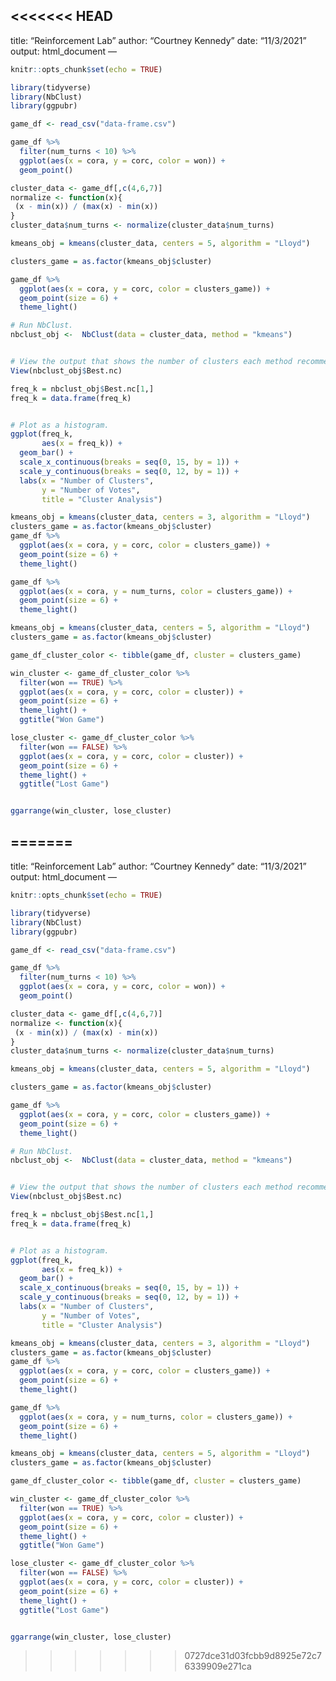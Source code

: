 <<<<<<< HEAD
---
title: "Reinforcement Lab"
author: "Courtney Kennedy"
date: "11/3/2021"
output: html_document
---

```{r setup, include=FALSE}
knitr::opts_chunk$set(echo = TRUE)
```

```{r}
library(tidyverse)
library(NbClust)
library(ggpubr)
```

```{r}
game_df <- read_csv("data-frame.csv")
```
```{r}
game_df %>%
  filter(num_turns < 10) %>%
  ggplot(aes(x = cora, y = corc, color = won)) +
  geom_point()
```
```{r}
cluster_data <- game_df[,c(4,6,7)]
normalize <- function(x){
 (x - min(x)) / (max(x) - min(x))
}
cluster_data$num_turns <- normalize(cluster_data$num_turns)

kmeans_obj = kmeans(cluster_data, centers = 5, algorithm = "Lloyd")

clusters_game = as.factor(kmeans_obj$cluster)

game_df %>%
  ggplot(aes(x = cora, y = corc, color = clusters_game)) + 
  geom_point(size = 6) +
  theme_light()
```

```{r}

# Run NbClust.
nbclust_obj <-  NbClust(data = cluster_data, method = "kmeans")


# View the output that shows the number of clusters each method recommends.
View(nbclust_obj$Best.nc)

freq_k = nbclust_obj$Best.nc[1,]
freq_k = data.frame(freq_k)


# Plot as a histogram.
ggplot(freq_k,
       aes(x = freq_k)) +
  geom_bar() +
  scale_x_continuous(breaks = seq(0, 15, by = 1)) +
  scale_y_continuous(breaks = seq(0, 12, by = 1)) +
  labs(x = "Number of Clusters",
       y = "Number of Votes",
       title = "Cluster Analysis")
```

```{r}
kmeans_obj = kmeans(cluster_data, centers = 3, algorithm = "Lloyd")
clusters_game = as.factor(kmeans_obj$cluster)
game_df %>%
  ggplot(aes(x = cora, y = corc, color = clusters_game)) + 
  geom_point(size = 6) +
  theme_light()
```
```{r}
game_df %>%
  ggplot(aes(x = cora, y = num_turns, color = clusters_game)) + 
  geom_point(size = 6) +
  theme_light()
```
```{r}
kmeans_obj = kmeans(cluster_data, centers = 5, algorithm = "Lloyd")
clusters_game = as.factor(kmeans_obj$cluster)

game_df_cluster_color <- tibble(game_df, cluster = clusters_game)

win_cluster <- game_df_cluster_color %>%
  filter(won == TRUE) %>%
  ggplot(aes(x = cora, y = corc, color = cluster)) + 
  geom_point(size = 6) +
  theme_light() +
  ggtitle("Won Game")

lose_cluster <- game_df_cluster_color %>%
  filter(won == FALSE) %>%
  ggplot(aes(x = cora, y = corc, color = cluster)) + 
  geom_point(size = 6) +
  theme_light() +
  ggtitle("Lost Game")


ggarrange(win_cluster, lose_cluster)

```

=======
---
title: "Reinforcement Lab"
author: "Courtney Kennedy"
date: "11/3/2021"
output: html_document
---

```{r setup, include=FALSE}
knitr::opts_chunk$set(echo = TRUE)
```

```{r}
library(tidyverse)
library(NbClust)
library(ggpubr)
```

```{r}
game_df <- read_csv("data-frame.csv")
```
```{r}
game_df %>%
  filter(num_turns < 10) %>%
  ggplot(aes(x = cora, y = corc, color = won)) +
  geom_point()
```
```{r}
cluster_data <- game_df[,c(4,6,7)]
normalize <- function(x){
 (x - min(x)) / (max(x) - min(x))
}
cluster_data$num_turns <- normalize(cluster_data$num_turns)

kmeans_obj = kmeans(cluster_data, centers = 5, algorithm = "Lloyd")

clusters_game = as.factor(kmeans_obj$cluster)

game_df %>%
  ggplot(aes(x = cora, y = corc, color = clusters_game)) + 
  geom_point(size = 6) +
  theme_light()
```

```{r}

# Run NbClust.
nbclust_obj <-  NbClust(data = cluster_data, method = "kmeans")


# View the output that shows the number of clusters each method recommends.
View(nbclust_obj$Best.nc)

freq_k = nbclust_obj$Best.nc[1,]
freq_k = data.frame(freq_k)


# Plot as a histogram.
ggplot(freq_k,
       aes(x = freq_k)) +
  geom_bar() +
  scale_x_continuous(breaks = seq(0, 15, by = 1)) +
  scale_y_continuous(breaks = seq(0, 12, by = 1)) +
  labs(x = "Number of Clusters",
       y = "Number of Votes",
       title = "Cluster Analysis")
```

```{r}
kmeans_obj = kmeans(cluster_data, centers = 3, algorithm = "Lloyd")
clusters_game = as.factor(kmeans_obj$cluster)
game_df %>%
  ggplot(aes(x = cora, y = corc, color = clusters_game)) + 
  geom_point(size = 6) +
  theme_light()
```
```{r}
game_df %>%
  ggplot(aes(x = cora, y = num_turns, color = clusters_game)) + 
  geom_point(size = 6) +
  theme_light()
```
```{r}
kmeans_obj = kmeans(cluster_data, centers = 5, algorithm = "Lloyd")
clusters_game = as.factor(kmeans_obj$cluster)

game_df_cluster_color <- tibble(game_df, cluster = clusters_game)

win_cluster <- game_df_cluster_color %>%
  filter(won == TRUE) %>%
  ggplot(aes(x = cora, y = corc, color = cluster)) + 
  geom_point(size = 6) +
  theme_light() +
  ggtitle("Won Game")

lose_cluster <- game_df_cluster_color %>%
  filter(won == FALSE) %>%
  ggplot(aes(x = cora, y = corc, color = cluster)) + 
  geom_point(size = 6) +
  theme_light() +
  ggtitle("Lost Game")


ggarrange(win_cluster, lose_cluster)

```

>>>>>>> 0727dce31d03fcbb9d8925e72c76339909e271ca
